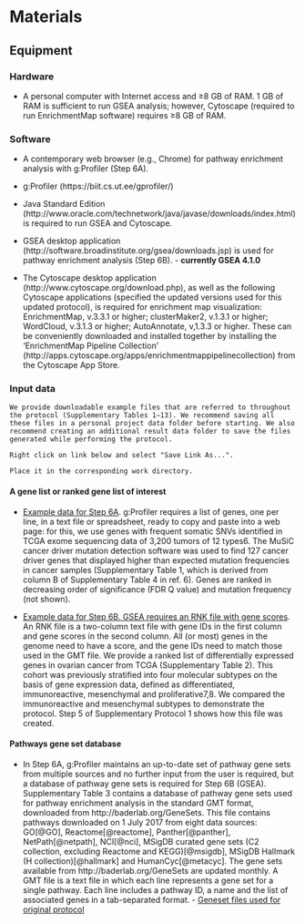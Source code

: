 # Materials

## Equipment
### Hardware
  * A personal computer with Internet access and ≥8 GB of RAM. 1 GB of RAM is sufficient to run GSEA analysis; however, Cytoscape (required to run EnrichmentMap software) requires ≥8 GB of RAM.

### Software
  * A contemporary web browser (e.g., Chrome) for pathway enrichment analysis with g:Profiler (Step 6A).

  * g:Profiler (https://biit.cs.ut.ee/gprofiler/)

  * Java Standard Edition (http://www.oracle.com/technetwork/java/javase/downloads/index.html) is required to run GSEA and Cytoscape.
  
  * GSEA desktop application (http://software.broadinstitute.org/gsea/downloads.jsp) is used for pathway enrichment analysis (Step 6B). - **currently GSEA 4.1.0**
  
  * The Cytoscape desktop application (http://www.cytoscape.org/download.php), as well as the following Cytoscape applications (specified the updated versions used for this updated protocol), is required for enrichment map visualization: EnrichmentMap, v.3.3.1 or higher; clusterMaker2, v.1.3.1 or higher; WordCloud, v.3.1.3 or higher; AutoAnnotate, v,1.3.3 or higher. These can be conveniently downloaded and installed together by installing the ‘EnrichmentMap Pipeline Collection’ (http://apps.cytoscape.org/apps/enrichmentmappipelinecollection) from the Cytoscape App Store.
  
### Input data

```block

We provide downloadable example files that are referred to throughout the protocol (Supplementary Tables 1–13). We recommend saving all these files in a personal project data folder before starting. We also recommend creating an additional result data folder to save the files generated while performing the protocol.

Right click on link below and select "Save Link As...".

Place it in the corresponding work directory.
```

#### A gene list or ranked gene list of interest

  * [Example data for Step 6A](./data/Supplementary_Table1_Cancer_drivers.txt). g:Profiler requires a list of genes, one per line, in a text file or spreadsheet, ready to copy and paste into a web page: for this, we use genes with frequent somatic SNVs identified in TCGA exome sequencing data of 3,200 tumors of 12 types6. The MuSiC cancer driver mutation detection software was used to find 127 cancer driver genes that displayed higher than expected mutation frequencies in cancer samples (Supplementary Table 1, which is derived from column B of Supplementary Table 4 in ref. 6). Genes are ranked in decreasing order of significance (FDR Q value) and mutation frequency (not shown).

  * [Example data for Step 6B. GSEA requires an RNK file with gene scores](./data/Supplementary_Table2_MesenvsImmuno_RNASeq_ranks.rnk). An RNK file is a two-column text file with gene IDs in the first column and gene scores in the second column. All (or most) genes in the genome need to have a score, and the gene IDs need to match those used in the GMT file. We provide a ranked list of differentially expressed genes in ovarian cancer from TCGA (Supplementary Table 2). This cohort was previously stratified into four molecular subtypes on the basis of gene expression data, defined as differentiated, immunoreactive, mesenchymal and proliferative7,8. We compared the immunoreactive and mesenchymal subtypes to demonstrate the protocol. Step 5 of Supplementary Protocol 1 shows how this file was created.

#### Pathways gene set database
* In Step 6A, g:Profiler maintains an up-to-date set of pathway gene sets from multiple sources and no further input from the user is required, but a database of pathway gene sets is required for Step 6B (GSEA). Supplementary Table 3 contains a database of pathway gene sets used for pathway enrichment analysis in the standard GMT format, downloaded from http://baderlab.org/GeneSets. This file contains pathways downloaded on 1 July 2017 from eight data sources: GO[@GO], Reactome[@reactome], Panther[@panther], NetPath[@netpath], NCI[@nci], MSigDB curated gene sets (C2 collection, excluding Reactome and KEGG)[@msigdb], MSigDB Hallmark (H collection)[@hallmark] and HumanCyc[@metacyc]. The gene sets available from http://baderlab.org/GeneSets are updated monthly. A GMT file is a text file in which each line represents a gene set for a single pathway. Each line includes a pathway ID, a name and the list of associated genes in a tab-separated format. - [Geneset files used for original protocol](./data/Supplementary_Table3_Human_GOBP_AllPathways_no_GO_iea_July_01_2017_symbol.gmt)
